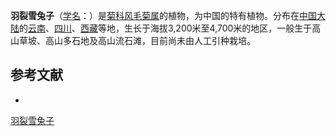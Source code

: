 {{Speciesbox
| name = 羽裂雪兔子
| status = 
| status_system = 
| image =
| genus = Saussurea
| species = leucoma
| authority = Diels in Notes Roy.
}}

'''羽裂雪兔子'''（[[学名|学名]]：{{lang|la|''Saussurea leucoma''}}）是[[菊科|菊科]][[风毛菊属|风毛菊属]]的植物，为中国的特有植物。分布在[[中国大陆|中国大陆]]的[[云南|云南]]、[[四川|四川]]、[[西藏|西藏]]等地，生长于海拔3,200米至4,700米的地区，一般生于高山草坡、高山多石地及高山流石滩，目前尚未由人工引种栽培。

== 参考文献 ==
<div class="references-small">
* {{cite web| url =http://www.bioinfo.cn/db05/KmzwSpecies.php?action=view&id=5339| title =羽裂雪兔子| work =《中国高等植物数据库全库》| publisher =中国科学院微生物研究所| author =昆明植物研究所| accessdate =2009-02-24| deadurl =yes| archiveurl =https://web.archive.org/web/20160305051346/http://www.bioinfo.cn/db05/KmzwSpecies.php?action=view&id=5339| archivedate =2016-03-05}}
</div>
{{Taxonbar|from=Q15226954}}

[[Category:风毛菊属|羽裂雪兔子]]


{{植物小作品}}